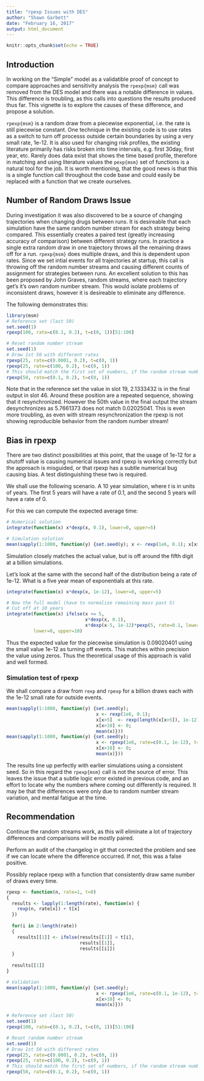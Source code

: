 ```yaml
---
title: "rpexp Issues with DES"
author: "Shawn Garbett"
date: "February 16, 2017"
output: html_document
---
```


```r
knitr::opts_chunk$set(echo = TRUE)
```

## Introduction

In working on the "Simple" model as a validatible proof of concept to compare approaches and sensitivity analysis the `rpexp{msm}` call was removed from the DES model and there was a notable difference in values. This difference is troubling, as this calls into questions the results produced thus far. This vignette is to explore the causes of these difference, and propose a solution.

`rpexp{msm}` is a random draw from a piecewise exponential, i.e. the rate is still piecewise constant. One technique in the existing code is to use rates as a switch to turn off processs outside certain boundaries by using a very small rate, 1e-12. It is also used for changing risk profiles, the existing literature primarily has risks broken into time intervals, e.g. first 30day, first year, etc. Rarely does data exist that shows the time based profile, therefore in matching and using literature values the `pexp{msm}` set of functions is a natural tool for the job. It is worth mentioning, that the good news is that this is a single function call throughout the code base and could easily be replaced with a function that we create ourselves.

## Number of Random Draws Issue

During investigation it was also discovered to be a source of changing trajectories when changing drugs between runs. It is desireable that each simulation have the same random number stream for each strategy being compared. This essentially creates a paired test (greatly increasing accuracy of comparison) between different strategy runs. In practice a single extra random draw in one trajectory throws all the remaining draws off for a run. `rpexp{msm}` does multiple draws, and this is dependent upon rates. Since we set intial events for all trajectories at startup, this call is throwing off the random number streams and causing different counts of assignment for strategies between runs. An excellent solution to this has been proposed by John Graves, random streams, where each trajectory get's it's own random number stream. This would isolate problems of inconsistent draws, however it is desireable to eliminate any difference.

The following demonstrates this:

```r
library(msm)
# Reference set (last 50)
set.seed(1)
rpexp(100, rate=c(0.1, 0.2), t=c(0, 1))[51:100]

# Reset random number stream
set.seed(1)
# Draw 1st 50 with different rates
rpexp(25, rate=c(0.0001, 0.2), t=c(0, 1))
rpexp(25, rate=c(100, 0.2), t=c(0, 1))
# This should match the first set of numbers, if the random stream number of draws was consistent
rpexp(50, rate=c(0.1, 0.2), t=c(0, 1))
```

Note that in the reference set the value in slot 19, 2.1333432 is in the final output in slot 46. Around these position are a repeated sequence, showing that it resynchronized. However the 50th value in the final output the stream desynchronizes as 5.7661373 does not match 0.02025041. This is even more troubling, as even with stream resynchronization the rpexp is not showing reproducible behavior from the random number stream!

## Bias in rpexp

There are two distinct possibilities at this point, that the usage of 1e-12 for a shutoff value is causing numerical issues and rpexp is working correctly but the approach is misguided, or that rpexp has a subtle numerical bug causing bias. A test distinguishing these two is required.

We shall use the following scenario. A 10 year simulation, where $t$ is in units of years. The first 5 years will have a rate of 0.1, and the second 5 years will have a rate of 0. 

For this we can compute the expected average time:

```r
# Numerical solution
integrate(function(x) x*dexp(x, 0.1), lower=0, upper=5)

# Simulation solution
mean(sapply(1:1000, function(y) {set.seed(y); x <- rexp(1e6, 0.1); x[x>5] <- 0; mean(x)}))
```

Simulation closely matches the actual value, but is off around the fifth digit at a billion simulations. 

Let's look at the same with the second half of the distribution being a rate of 1e-12. What is a five year mean of exponentials at this rate.
```r
integrate(function(x) x*dexp(x, 1e-12), lower=0, upper=5)

# Now the full model (have to normalize remaining mass past 5)
# Cut off at 10 years
integrate(function(x) ifelse(x <= 5,
                             x*dexp(x, 0.1),
                             x*dexp(x-5, 1e-12)*pexp(5, rate=0.1, lower.tail=FALSE)),
          lower=0, upper=10)
```
Thus the expected value for the piecewise simulation is 0.09020401 using the small value 1e-12 as turning off events. This matches within precision the value using zeros. Thus the theoretical usage of this approach is valid and well formed.

### Simulation test of rpexp

We shall compare a draw from `rexp` and `rpexp` for a billion draws each with the 1e-12 small rate for outside events.

```r
mean(sapply(1:1000, function(y) {set.seed(y);
                                 x <- rexp(1e6, 0.1);
                                 x[x>5]  <- rexp(length(x[x>5]), 1e-12)+5;
                                 x[x>10] <- 0;
                                 mean(x)}))
mean(sapply(1:1000, function(y) {set.seed(y);
                                 x <- rpexp(1e6, rate=c(0.1, 1e-12), t=c(0, 5));
                                 x[x>10] <- 0;
                                 mean(x)}))
```

The results line up perfectly with earlier simulations using a consistent seed. So in this regard the `rpexp{msm}` call is not the source of error. This leaves the issue that a subtle logic error existed in previous code, and an effort to locate why the numbers where coming out differently is required. It may be that the differences were only due to random number stream variation, and mental fatigue at the time.

## Recommendation

Continue the random streams work, as this will eliminate a lot of trajectory differences and comparisons will be mostly paired.

Perform an audit of the changelog in git that corrected the problem and see if we can locate where the difference occurred. If not, this was a false positive.

Possibly replace rpexp with a function that consistently draw same number of draws every time.

```r
rpexp <- function(n, rate=1, t=0)
{
  results <- lapply(1:length(rate), function(x) {
    rexp(n, rate[x]) + t[x]
  })
  
  for(i in 2:length(rate))
  {
    results[[1]] <- ifelse(results[[1]] < t[i],
                           results[[1]],
                           results[[i]])
  }
  
  results[[1]]
}

# Validation
mean(sapply(1:1000, function(y) {set.seed(y);
                                 x <- rpexp(1e6, rate=c(0.1, 1e-12), t=c(0, 5));
                                 x[x>10] <- 0;
                                 mean(x)}))

# Reference set (last 50)
set.seed(1)
rpexp(100, rate=c(0.1, 0.2), t=c(0, 1))[51:100]

# Reset random number stream
set.seed(1)
# Draw 1st 50 with different rates
rpexp(25, rate=c(0.0001, 0.2), t=c(0, 1))
rpexp(25, rate=c(100, 0.2), t=c(0, 1))
# This should match the first set of numbers, if the random stream number of draws was consistent
rpexp(50, rate=c(0.1, 0.2), t=c(0, 1))
```